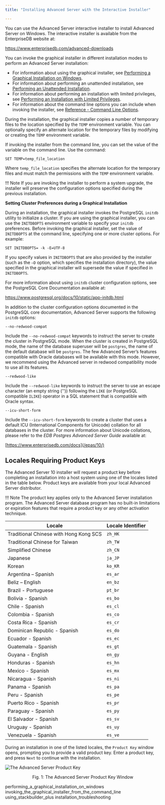```yaml
---
title: "Installing Advanced Server with the Interactive Installer"

---
```


<div id="installing_advanced_server_with_the_interactive_installer" class="registered_link"></div>

You can use the Advanced Server interactive installer to install Advanced Server on Windows. The interactive installer is available from the EnterpriseDB website at:

<https://www.enterprisedb.com/advanced-downloads>

You can invoke the graphical installer in different installation modes to perform an Advanced Server installation:

-   For information about using the graphical installer, see [Performing a Graphical Installation on Windows](01_performing_a_graphical_installation_on_windows/#performing_a_graphical_installation_on_windows).
-   For information about performing an unattended installation, see [Performing an Unattended Installation](02_invoking_the_graphical_installer_from_the_command_line/01_performing_an_unattended_installation/#performing_an_unattended_installation).
-   For information about performing an installation with limited privileges, see [Performing an Installation with Limited Privileges](02_invoking_the_graphical_installer_from_the_command_line/02_performing_an_installation_with_limited_privileges/#performing_an_installation_with_limited_privileges).
-   For information about the command line options you can include when invoking the installer, see [Reference - Command Line Options](02_invoking_the_graphical_installer_from_the_command_line/03_reference_command_line_options/#reference_command_line_options).

During the installation, the graphical installer copies a number of temporary files to the location specified by the `TEMP` environment variable. You can optionally specify an alternate location for the temporary files by modifying or creating the `TEMP` environment variable.

If invoking the installer from the command line, you can set the value of the variable on the command line. Use the command:

```text
SET TEMP=temp_file_location
```

Where `temp_file_location` specifies the alternate location for the temporary files and must match the permissions with the `TEMP` environment variable.

!!! Note
    If you are invoking the installer to perform a system upgrade, the installer will preserve the configuration options specified during the previous installation.

**Setting Cluster Preferences during a Graphical Installation**

During an installation, the graphical installer invokes the PostgreSQL `initdb` utility to initialize a cluster. If you are using the graphical installer, you can use the `INITDBOPTS` environment variable to specify your `initdb` preferences. Before invoking the graphical installer, set the value of `INITDBOPTS` at the command line, specifying one or more cluster options. For example:

```text
SET INITDBOPTS= -k -E=UTF-8
```

If you specify values in `INITDBOPTS` that are also provided by the installer (such as the `–D` option, which specifies the installation directory), the value specified in the graphical installer will supersede the value if specified in `INITDBOPTS`.

For more information about using `initdb` cluster configuration options, see the PostgreSQL Core Documentation available at:

<https://www.postgresql.org/docs/10/static/app-initdb.html>

In addition to the cluster configuration options documented in the PostgreSQL core documentation, Advanced Server supports the following `initdb` options:

`--no-redwood-compat`

Include the `--no-redwood-compat` keywords to instruct the server to create the cluster in PostgreSQL mode. When the cluster is created in PostgreSQL mode, the name of the database superuser will be `postgres`, the name of the default database will be `postgres`. The few Advanced Server’s features compatible with Oracle databases will be available with this mode. However, we recommend using the Advanced server in redwood compatibility mode to use all its features.

`--redwood-like`

Include the `--redwood-like` keywords to instruct the server to use an escape character (an empty string ('')) following the `LIKE` (or PostgreSQL compatible `ILIKE`) operator in a SQL statement that is compatible with Oracle syntax.

`--icu-short-form`

Include the `--icu-short-form` keywords to create a cluster that uses a default ICU (International Components for Unicode) collation for all databases in the cluster. For more information about Unicode collations, please refer to the *EDB Postgres Advanced Server Guide* available at:

[https://www.enterprisedb.com/docs](/epas/10/)

## Locales Requiring Product Keys

The Advanced Server 10 installer will request a product key before completing an installation into a host system using one of the locales listed in the table below. Product keys are available from your local Advanced Server distributor.

!!! Note
    The product key applies only to the Advanced Server installation program. The Advanced Server database program has no built-in limitations or expiration features that require a product key or any other activation technique.

| Locale                                    | Locale Identifier |
| ----------------------------------------- | ----------------- |
| Traditional Chinese with Hong Kong SCS    | `zh_HK`           |
| Traditional Chinese for Taiwan            | `zh_TW`           |
| Simplified Chinese                        | `zh_CN`           |
| Japanese                                  | `ja_JP`           |
| Korean                                    | `ko_KR`           |
| Argentina – Spanish                       | `es_ar`           |
| Beliz – English                           | `en_bz`           |
| Brazil - Portuguese                       | `pt_br`           |
| Bolivia - Spanish                         | `es_bo`           |
| Chile - Spanish                           | `es_cl`           |
| Colombia - Spanish                        | `es_co`           |
| Costa Rica - Spanish                      | `es_cr`           |
| Dominican Republic - Spanish              | `es_do`           |
| Ecuador - Spanish                         | `es_ec`           |
| Guatemala - Spanish                       | `es_gt`           |
| Guyana - English                          | `en_gy`           |
| Honduras - Spanish                        | `es_hn`           |
| Mexico - Spanish                          | `es_mx`           |
| Nicaragua - Spanish                       | `es_ni`           |
| Panama - Spanish                          | `es_pa`           |
| Peru - Spanish                            | `es_pe`           |
| Puerto Rico - Spanish                     | `es_pr`           |
| Paraguay - Spanish                        | `es_py`           |
| El Salvador - Spanish                     | `es_sv`           |
| Uruguay - Spanish                         | `es_uy`           |
| Venezuela - Spanish                       | `es_ve`           |

During an installation in one of the listed locales, the `Product Key` window opens, prompting you to provide a valid product key. Enter a product key, and press `Next` to continue with the installation.

![The Advanced Server Product Key](../images/product_key.png)

<div style="text-align: center"> Fig. 1: The Advanced Server Product Key Window </div>

<div class="toctree" maxdepth="3">

performing_a_graphical_installation_on_windows invoking_the_graphical_installer_from_the_command_line using_stackbuilder_plus installation_troubleshooting

</div>
